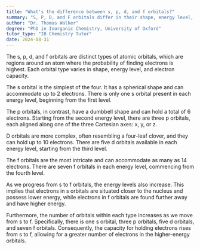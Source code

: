 ```yaml
---
title: "What's the difference between s, p, d, and f orbitals?"
summary: "S, P, D, and F orbitals differ in their shape, energy level, and the number of electrons they can hold."
author: "Dr. Thomas Walker"
degree: "PhD in Inorganic Chemistry, University of Oxford"
tutor_type: "IB Chemistry Tutor"
date: 2024-08-31
---
```


The s, p, d, and f orbitals are distinct types of atomic orbitals, which are regions around an atom where the probability of finding electrons is highest. Each orbital type varies in shape, energy level, and electron capacity.

The s orbital is the simplest of the four. It has a spherical shape and can accommodate up to $2$ electrons. There is only one s orbital present in each energy level, beginning from the first level.

The p orbitals, in contrast, have a dumbbell shape and can hold a total of $6$ electrons. Starting from the second energy level, there are three p orbitals, each aligned along one of the three Cartesian axes: x, y, or z.

D orbitals are more complex, often resembling a four-leaf clover, and they can hold up to $10$ electrons. There are five d orbitals available in each energy level, starting from the third level.

The f orbitals are the most intricate and can accommodate as many as $14$ electrons. There are seven f orbitals in each energy level, commencing from the fourth level.

As we progress from s to f orbitals, the energy levels also increase. This implies that electrons in s orbitals are situated closer to the nucleus and possess lower energy, while electrons in f orbitals are found further away and have higher energy.

Furthermore, the number of orbitals within each type increases as we move from s to f. Specifically, there is one s orbital, three p orbitals, five d orbitals, and seven f orbitals. Consequently, the capacity for holding electrons rises from s to f, allowing for a greater number of electrons in the higher-energy orbitals.
    